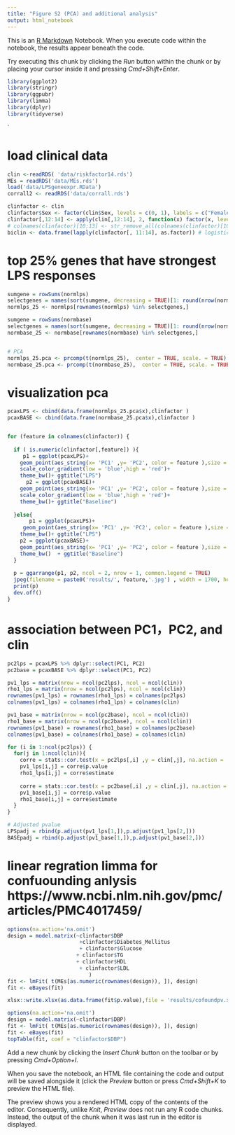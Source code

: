 ```yaml
---
title: "Figure S2 (PCA) and additional analysis"
output: html_notebook
---
```


This is an [R Markdown](http://rmarkdown.rstudio.com) Notebook. When you execute code within the notebook, the results appear beneath the code. 

Try executing this chunk by clicking the *Run* button within the chunk or by placing your cursor inside it and pressing *Cmd+Shift+Enter*. 


```r
library(ggplot2)
library(stringr)
library(ggpubr)
library(limma)
library(dplyr)
library(tidyverse)
```
`



# load clinical data 
```r
clin <-readRDS( 'data/riskfactor14.rds')
MEs = readRDS('data/MEs.rds')
load('data/LPSgeneexpr.RData')
corrall2 <- readRDS('data/corrall.rds')

clinfactor <- clin
clinfactor$Sex <- factor(clin$Sex, levels = c(0, 1), labels = c("Female", "Male"))
clinfactor[,12:14] <- apply(clin[,12:14], 2, function(x) factor(x, levels = c(0, 1), labels = c("No", "Yes")))
# colnames(clinfactor)[10:13] <- str_remove_all(colnames(clinfactor)[10:13], "\\..*$")
biclin <- data.frame(lapply(clinfactor[, 11:14], as.factor)) # logistic
```


# top 25% genes that have strongest LPS responses
```r
sumgene = rowSums(normlps)
selectgenes = names(sort(sumgene, decreasing = TRUE)[1: round(nrow(normlps) *0.25)])
normlps_25 <- normlps[rownames(normlps) %in% selectgenes,]

sumgene = rowSums(normbase)
selectgenes = names(sort(sumgene, decreasing = TRUE)[1: round(nrow(normbase) *0.25)])
normbase_25 <- normbase[rownames(normbase) %in% selectgenes,]


# PCA
normlps_25.pca <- prcomp(t(normlps_25),  center = TRUE, scale. = TRUE) 
normbase_25.pca <- prcomp(t(normbase_25),  center = TRUE, scale. = TRUE)
```



# visualization pca 
```r
pcaxLPS <- cbind(data.frame(normlps_25.pca$x),clinfactor ) 
pcaxBASE <- cbind(data.frame(normbase_25.pca$x),clinfactor ) 


for (feature in colnames(clinfactor)) {
  
  if ( is.numeric(clinfactor[,feature]) ){
     p1 = ggplot(pcaxLPS)+
    geom_point(aes_string(x= 'PC1' ,y= 'PC2', color = feature ),size = 3 )+
    scale_color_gradient(low = 'blue',high = 'red')+
    theme_bw()+ ggtitle("LPS")
      p2 = ggplot(pcaxBASE)+
    geom_point(aes_string(x= 'PC1' ,y= 'PC2', color = feature ),size = 3 )+
    scale_color_gradient(low = 'blue',high = 'red')+
    theme_bw()+ ggtitle("Baseline")
  
  }else{
       p1 = ggplot(pcaxLPS)+
     geom_point(aes_string(x= 'PC1' ,y= 'PC2', color = feature ),size = 3 )+
    theme_bw()+ ggtitle("LPS")
    p2 = ggplot(pcaxBASE)+
    geom_point(aes_string(x= 'PC1' ,y= 'PC2', color = feature ),size = 3 )+
    theme_bw()  + ggtitle("Baseline")
  }
  
  p = ggarrange(p1, p2, ncol = 2, nrow = 1, common.legend = TRUE)
  jpeg(filename = paste0('results/', feature,'.jpg') , width = 1700, height = 1000, res = 300)
  print(p)
  dev.off()
}
```


# association between PC1，PC2, and clin
```r
pc2lps = pcaxLPS %>% dplyr::select(PC1, PC2)
pc2base = pcaxBASE %>% dplyr::select(PC1, PC2)

pv1_lps = matrix(nrow = ncol(pc2lps), ncol = ncol(clin))
rho1_lps = matrix(nrow = ncol(pc2lps), ncol = ncol(clin))
rownames(pv1_lps) = rownames(rho1_lps) = colnames(pc2lps)
colnames(pv1_lps) = colnames(rho1_lps) = colnames(clin)

pv1_base = matrix(nrow = ncol(pc2base), ncol = ncol(clin))
rho1_base = matrix(nrow = ncol(pc2base), ncol = ncol(clin))
rownames(pv1_base) = rownames(rho1_base) = colnames(pc2base)
colnames(pv1_base) = colnames(rho1_base) = colnames(clin)

for (i in 1:ncol(pc2lps)) {
  for(j in 1:ncol(clin)){
    corre = stats::cor.test(x = pc2lps[,i] ,y = clin[,j], na.action =  na.omit)
    pv1_lps[i,j] = corre$p.value
    rho1_lps[i,j] = corre$estimate
    
    corre = stats::cor.test(x = pc2base[,i] ,y = clin[,j], na.action =  na.omit)
    pv1_base[i,j] = corre$p.value
    rho1_base[i,j] = corre$estimate    
  }
}

# Adjusted pvalue
LPSpadj = rbind(p.adjust(pv1_lps[1,]),p.adjust(pv1_lps[2,])) 
BASEpadj = rbind(p.adjust(pv1_base[1,]),p.adjust(pv1_base[2,])) 

```




# linear regration limma for confuounding anlysis https://www.ncbi.nlm.nih.gov/pmc/articles/PMC4017459/
```r
options(na.action='na.omit')
design = model.matrix(~clinfactor$DBP 
                       +clinfactor$Diabetes_Mellitus
                       + clinfactor$Glucose 
                      + clinfactor$TG
                      + clinfactor$HDL 
                       + clinfactor$LDL 
                          )
fit <- lmFit( t(MEs[as.numeric(rownames(design)), ]), design)
fit <- eBayes(fit)

xlsx::write.xlsx(as.data.frame(fit$p.value),file = 'results/cofoundpv.xlsx')
```


```r
options(na.action='na.omit')
design = model.matrix(~clinfactor$DBP)
fit <- lmFit( t(MEs[as.numeric(rownames(design)), ]), design)
fit <- eBayes(fit)
topTable(fit, coef = "clinfactor$DBP")
```






Add a new chunk by clicking the *Insert Chunk* button on the toolbar or by pressing *Cmd+Option+I*.

When you save the notebook, an HTML file containing the code and output will be saved alongside it (click the *Preview* button or press *Cmd+Shift+K* to preview the HTML file). 

The preview shows you a rendered HTML copy of the contents of the editor. Consequently, unlike *Knit*, *Preview* does not run any R code chunks. Instead, the output of the chunk when it was last run in the editor is displayed.

